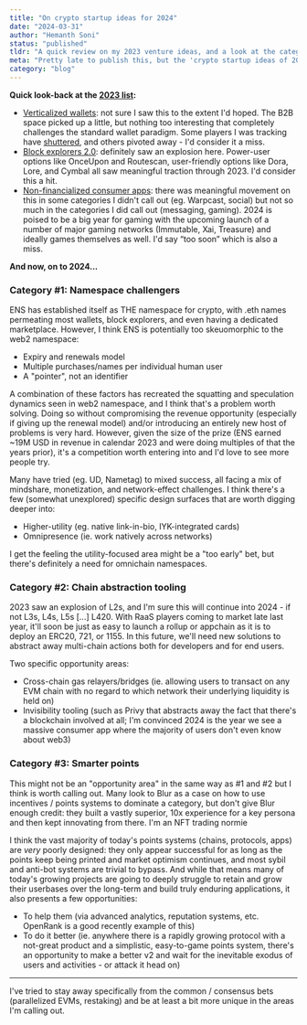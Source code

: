```yaml
---
title: "On crypto startup ideas for 2024"
date: "2024-03-31"
author: "Hemanth Soni"
status: "published"
tldr: "A quick review on my 2023 venture ideas, and a look at the categories I'm most excited about for 2024: namespace challengers, next-gen DeFi, and chain abstraction tooling."
meta: "Pretty late to publish this, but the 'crypto startup ideas of 2023' post was my most popular by far from the past year, so figured I'd take a crack at 2024 as well."
category: "blog"
---
```


**Quick look-back at the [2023 list](/posts/2023-crypto-startup-ideas):**
- <u>Verticalized wallets</u>: not sure I saw this to the extent I'd hoped. The B2B space picked up a little, but nothing too interesting that completely challenges the standard wallet paradigm. Some players I was tracking have [shuttered](https://www.soho.xyz/), and others pivoted away - I'd consider it a miss.
- <u>Block explorers 2.0</u>: definitely saw an explosion here. Power-user options like OnceUpon and Routescan, user-friendly options like Dora, Lore, and Cymbal all saw meaningful traction through 2023. I'd consider this a hit.
- <u>Non-financialized consumer apps</u>: there was meaningful movement on this in some categories I didn't call out (eg. Warpcast, social) but not so much in the categories I did call out (messaging, gaming). 2024 is poised to be a big year for gaming with the upcoming launch of a number of major gaming networks (Immutable, Xai, Treasure) and ideally games themselves as well. I'd say “too soon” which is also a miss.

**And now, on to 2024...**

### Category #1: Namespace challengers
ENS has established itself as THE namespace for crypto, with .eth names permeating most wallets, block explorers, and even having a dedicated marketplace. However, I think ENS is potentially too skeuomorphic to the web2 namespace:

- Expiry and renewals model
- Multiple purchases/names per individual human user
- A "pointer", not an identifier

A combination of these factors has recreated the squatting and speculation dynamics seen in web2 namespace, and I think that's a problem worth solving. Doing so without compromising the revenue opportunity (especially if giving up the renewal model) and/or introducing an entirely new host of problems is very hard. However, given the size of the prize (ENS earned ~19M USD in revenue in calendar 2023 and were doing multiples of that the years prior), it's a competition worth entering into and I'd love to see more people try.

Many have tried (eg. <LinkExternal href="https://unstoppabledomains.com/">UD</LinkExternal>, <LinkExternal href="https://nametag.org/">Nametag</LinkExternal>) to mixed success, all facing a mix of mindshare, monetization, and network-effect challenges. I think there's a few (somewhat unexplored) specific design surfaces that are worth digging deeper into:

- Higher-utility (eg. native link-in-bio, IYK-integrated cards)
- Omnipresence (ie. work natively across networks)

I get the feeling the utility-focused area might be a "too early" bet, but there's definitely a need for omnichain namespaces.

### Category #2: Chain abstraction tooling
2023 saw an explosion of L2s, and I'm sure this will continue into 2024 - if not L3s, L4s, L5s [...] L420. With RaaS players coming to market late last year, it'll soon be just as easy to launch a rollup or appchain as it is to deploy an ERC20, 721, or 1155. In this future, we'll need new solutions to abstract away multi-chain actions both for developers and for end users.

Two specific opportunity areas:
- Cross-chain gas relayers/bridges (ie. allowing users to transact on any EVM chain with no regard to which network their underlying liquidity is held on)
- Invisibility tooling (such as <LinkExternal href="https://privy.io/">Privy</LinkExternal> that abstracts away the fact that there's a blockchain involved at all; I'm convinced 2024 is the year we see a massive consumer app where the majority of users don't even know about web3)

### Category #3: Smarter points
This might not be an "opportunity area" in the same way as #1 and #2 but I think is worth calling out. Many look to Blur as a case on how to use incentives / points systems to dominate a category, but don't give Blur enough credit: they built a vastly superior, 10x experience for a key persona and then kept innovating from there. I'm an NFT trading normie 

I think the vast majority of today's points systems (chains, protocols, apps) are *very* poorly designed: they only appear successful for as long as the points keep being printed and market optimism continues, and most sybil and anti-bot systems are trivial to bypass. And while that means many of today's growing projects are going to deeply struggle to retain and grow their userbases over the long-term and build truly enduring applications, it also presents a few opportunities:
- To help them (via advanced analytics, reputation systems, etc. <LinkExternal href="https://openrank.com/">OpenRank</LinkExternal> is a good recently example of this)
- To do it better (ie. anywhere there is a rapidly growing protocol with a not-great product and a simplistic, easy-to-game points system, there's an opportunity to make a better v2 and wait for the inevitable exodus of users and activities - or attack it head on)

---

I've tried to stay away specifically from the common / consensus bets (parallelized EVMs, restaking) and be at least a bit more unique in the areas I'm calling out.